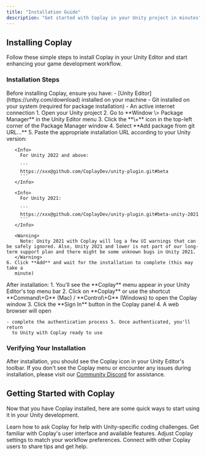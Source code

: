```yaml
---
title: "Installation Guide"
description: "Get started with Coplay in your Unity project in minutes"
---
```


## Installing Coplay

Follow these simple steps to install Coplay in your Unity Editor and start enhancing your game development workflow.

### Installation Steps

<AccordionGroup>
  <Accordion title="Prerequisites" icon="check-circle">
    Before installing Coplay, ensure you have: - [Unity
    Editor](https://unity.com/download) installed on your machine - Git
    installed on your system (required for package installation) - An active
    internet connection
  </Accordion>
  <Accordion title="Install via Package Manager" icon="box-open">
    1. Open your Unity project
    2. Go to **Window \> Package Manager** in the Unity Editor menu
    3. Click the **\+** icon in the top-left corner of the Package Manager window
    4. Select **Add package from git URL...**
    5. Paste the appropriate installation URL according to your Unity version:

       <Info>
         For Unity 2022 and above:

         ```
         https://xxx@github.com/CoplayDev/unity-plugin.git#beta
         ```
       </Info>

       <Info>
         For Unity 2021:

         ```
         https://xxx@github.com/CoplayDev/unity-plugin.git#beta-unity-2021
         ```
       </Info>

       <Warning>
         Note: Unity 2021 with Coplay will log a few UI warnings that can be safely ignored. Also, Unity 2021 and lower is not part of our long-term support plan and there might be some unknown bugs in Unity 2021.
       </Warning>
    6. Click **Add** and wait for the installation to complete (this may take a
       minute)
  </Accordion>
  <Accordion title="First-time Setup" icon="user-circle">
    After installation: 1. You'll see the **Coplay** menu appear in your Unity
    Editor's top menu bar 2. Click on **Coplay** or use the shortcut
    **Command\+G** (Mac) / **Control\+G** (Windows) to open the Coplay window 3.
    Click the **Sign In** button in the Coplay panel 4. A web browser will open

    - complete the authentication process 5. Once authenticated, you'll return
      to Unity with Coplay ready to use
  </Accordion>
</AccordionGroup>

### Verifying Your Installation

After installation, you should see the Coplay icon in your Unity Editor's toolbar. If you don't see the Coplay menu or encounter any issues during installation, please visit our [Community Discord](http://discord.com/invite/KmGfEr6d3v) for assistance.

## Getting Started with Coplay

Now that you have Coplay installed, here are some quick ways to start using it in your Unity development.

<CardGroup cols={2}>
  <Card title="Basic Unity Interactions" icon="comment-code" href="/essentials/code">
    Learn how to ask Coplay for help with Unity-specific coding challenges.
  </Card>
  <Card title="Understanding the UI" icon="window" href="/essentials/navigation">
    Get familiar with Coplay's user interface and available features.
  </Card>
  <Card title="Customizing Coplay" icon="sliders" href="/essentials/settings">
    Adjust Coplay settings to match your workflow preferences.
  </Card>
  <Card title="Join Our Community" icon="discord" href="http://discord.com/invite/KmGfEr6d3v">
    Connect with other Coplay users to share tips and get help.
  </Card>
</CardGroup>